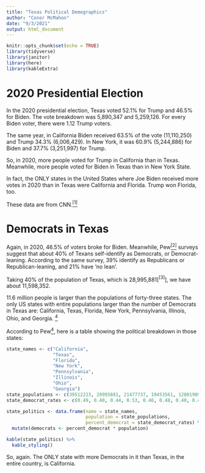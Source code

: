 ```yaml
---
title: "Texas Political Demographics"
author: "Conor McMahon"
date: "9/3/2021"
output: html_document
---
```


```r
knitr::opts_chunk$set(echo = TRUE)
library(tidyverse)
library(janitor)
library(here)
library(kableExtra)
```

# 2020 Presidential Election

In the 2020 presidential election, Texas voted 52.1\% for Trump and 46.5\% for Biden. The vote breakdown was 5,890,347 and 5,259,126. For every Biden voter, there were 1.12 Trump voters. 

The same year, in California Biden received 63.5\% of the vote (11,110,250) and Trump 34.3\% (6,006,429). In New York, it was 60.9\% (5,244,886) for Biden and 37.7\% (3,251,997) for Trump.

So, in 2020, more people voted for Trump in California than in Texas. Meanwhile, more people voted for Biden in Texas than in New York State.

In fact, the ONLY states in the United States where Joe Biden received more votes in 2020 than in Texas were California and Florida. Trump won Florida, too. 

These data are from CNN.[$^{[1]}$](https://www.cnn.com/election/2020/results/president)

# Democrats in Texas

Again, in 2020, 46.5\% of voters broke for Biden. Meanwhile, Pew[$^{[2]}$](https://www.pewforum.org/religious-landscape-study/state/texas/party-affiliation/) surveys suggest that about 40\% of Texans self-identify as Democrats, or Democrat-leaning. According to the same survey, 39\% identify as Republicans or Republican-leaning, and 21\% have 'no lean'.

Taking 40\% of the population of Texas, which is 28,995,881[$^{[3]}$], we have about 11,598,352. 

11.6 million people is larger than the populations of forty-three states. The only US states with entire populations larger than the number of Democrats in Texas are: California, Texas, Florida, New York, Pennsylvania, Illinois, Ohio, and Georgia. [$^{4}$](https://www.census.gov/data/tables/time-series/demo/popest/2010s-state-total.html)

According to Pew[$^{4}$](https://www.pewforum.org/religious-landscape-study/compare/party-affiliation/by/state/), here is a table showing the political breakdown in those states: 

```r

state_names <- c("California",
                 "Texas",
                 "Florida",
                 "New York",
                 "Pennsylvania",
                 "Illinois",
                 "Ohio",
                 "Georgia")
state_populations <- c(39512223, 28995881, 21477737, 19453561, 12801989, 12671821, 11689100, 10617423)
state_democrat_rates <- c(0.49, 0.40, 0.44, 0.53, 0.46, 0.48, 0.40, 0.41)

state_politics <- data.frame(name = state_names,
                             population = state_populations,
                             percent_democrat = state_democrat_rates) %>%
  mutate(democrats <- percent_democrat * population)

kable(state_politics) %>%
  kable_styling()

```

So, again. The ONLY state with more Democrats in it than Texas, in the entire country, is California. 

